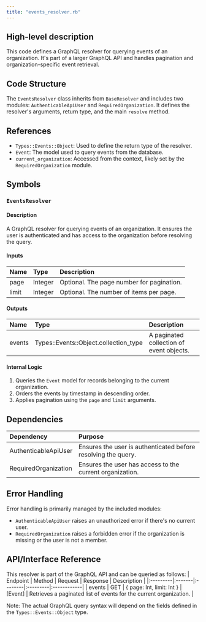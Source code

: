 ```yaml
---
title: "events_resolver.rb"
---
```


## High-level description
This code defines a GraphQL resolver for querying events of an organization. It's part of a larger GraphQL API and handles pagination and organization-specific event retrieval.

## Code Structure
The `EventsResolver` class inherits from `BaseResolver` and includes two modules: `AuthenticableApiUser` and `RequiredOrganization`. It defines the resolver's arguments, return type, and the main `resolve` method.

## References
- `Types::Events::Object`: Used to define the return type of the resolver.
- `Event`: The model used to query events from the database.
- `current_organization`: Accessed from the context, likely set by the `RequiredOrganization` module.

## Symbols

### `EventsResolver`
#### Description
A GraphQL resolver for querying events of an organization. It ensures the user is authenticated and has access to the organization before resolving the query.

#### Inputs
| Name | Type | Description |
|:-----|:-----|:------------|
| page | Integer | Optional. The page number for pagination. |
| limit | Integer | Optional. The number of items per page. |

#### Outputs
| Name | Type | Description |
|:-----|:-----|:------------|
| events | Types::Events::Object.collection_type | A paginated collection of event objects. |

#### Internal Logic
1. Queries the `Event` model for records belonging to the current organization.
2. Orders the events by timestamp in descending order.
3. Applies pagination using the `page` and `limit` arguments.

## Dependencies
| Dependency | Purpose |
|:-----------|:--------|
| AuthenticableApiUser | Ensures the user is authenticated before resolving the query. |
| RequiredOrganization | Ensures the user has access to the current organization. |

## Error Handling
Error handling is primarily managed by the included modules:
- `AuthenticableApiUser` raises an unauthorized error if there's no current user.
- `RequiredOrganization` raises a forbidden error if the organization is missing or the user is not a member.

## API/Interface Reference
This resolver is part of the GraphQL API and can be queried as follows:
| Endpoint | Method | Request | Response | Description |
|:---------|:-------|:--------|:---------|:------------|
| events | GET | \{ page: Int, limit: Int \} | [Event] | Retrieves a paginated list of events for the current organization. |

Note: The actual GraphQL query syntax will depend on the fields defined in the `Types::Events::Object` type.
